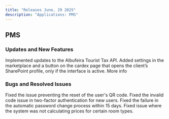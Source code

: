 ```yaml
---
title: "Releases June, 29 2025"
description: "Applications: PMS"
---
```


## PMS

### Updates and New Features

<Check>
  Implemented updates to the Albufeira Tourist Tax API.
</Check>

<Check>
  Added settings in the marketplace and a button on the cardex page that opens the client’s SharePoint profile, only if the interface is active. More info
</Check>

### Bugs and Resolved Issues

<Danger>
  Fixed the issue preventing the reset of the user's QR code. 
</Danger>

<Danger>
   Fixed the invalid code issue in two-factor authentication for new users. 
</Danger>

<Danger>
  Fixed the failure in the automatic password change process within 15 days. 
</Danger>

<Danger>
  Fixed issue where the system was not calculating prices for certain room types.
</Danger>